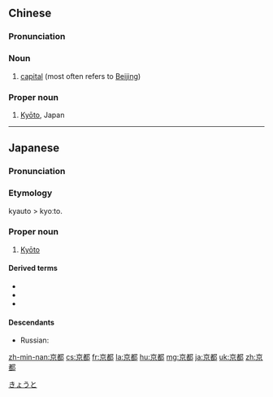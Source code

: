 ==Chinese==
{{zh-forms}}

===Pronunciation===
{{zh-pron
|m=jīngdū
|c=ging1 dou1
|mn=Kiaⁿ-to͘
|cat=noun
}}

===Noun===
{{zh-noun}}

# [[capital]] (most often refers to [[Beijing]])

===Proper noun===
{{zh-proper noun}}

# [[Kyōto]], Japan

{{zh-cat|Cities}}

----

==Japanese==
{{ja-kanjitab|きょう|と|yomi=on}}

===Pronunciation===
{{ja-pron|きょうと|acc=a|a=Ja-Kyoto.ogg}}

===Etymology===
kyauto > kyoːto.

===Proper noun===
{{ja-pos|きょうと|proper|hhira=きやうと}}

# [[Kyōto]]

====Derived terms====
* {{ja-r|京阪|gloss=[[Kyōto]] and [[Ōsaka]]|けいはん}}
* {{ja-r|京阪奈|gloss=[[Kyōto]], [[Ōsaka]], and [[Nara]]|けいはんな}}
* {{ja-r|京阪神|gloss=[[Kyōto]], [[Ōsaka]], and [[Kōbe]]|けいはんしん}}

====Descendants====
* Russian: {{l|ru|Кио́то|g=m}}

[[Category:ja:Cities|きょうと]]

[[zh-min-nan:京都]]
[[cs:京都]]
[[fr:京都]]
[[la:京都]]
[[hu:京都]]
[[mg:京都]]
[[ja:京都]]
[[uk:京都]]
[[zh:京都]]